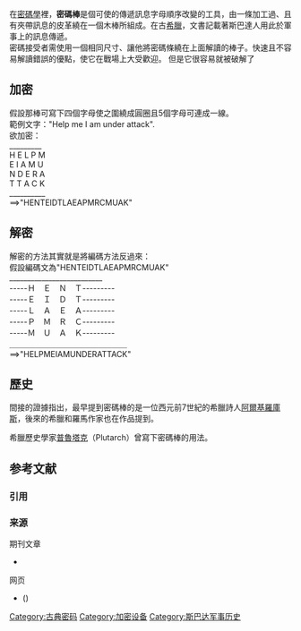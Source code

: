 {{expand|time=2012-02-01T13:21:59+00:00}}
在[[密碼學|密碼學]]裡，'''密碼棒'''是個可使的傳遞訊息字母順序改變的工具，由一條加工過、且有夾帶訊息的皮革繞在一個木棒所組成。在古[[希臘|希臘]]，文書記載著斯巴達人用此於軍事上的訊息傳遞。<br />
密碼接受者需使用一個相同尺寸、讓他將密碼條繞在上面解讀的棒子。快速且不容易解讀錯誤的優點，使它在戰場上大受歡迎。
但是它很容易就被破解了

==加密==
假設那棒可寫下四個字母使之圍繞成圓圈且5個字母可連成一線。<br />
範例文字："Help me I am under attack".<br />
欲加密：<br />
_________<br />
H E L P M<br />
E I A M U<br />
N D E R A<br />
T T A C K<br />
__________<br />
<nowiki>==>"HENTEIDTLAEAPMRCMUAK"</nowiki><br />

==解密==
解密的方法其實就是將編碼方法反過來：<br />
假設編碼文為"HENTEIDTLAEAPMRCMUAK"<br />
__________________________<br />
-----Ｈ　Ｅ　Ｎ　Ｔ---------<br />
-----Ｅ　Ｉ　Ｄ　Ｔ---------<br />
-----Ｌ　Ａ　Ｅ　Ａ---------<br />
-----Ｐ　Ｍ　Ｒ　Ｃ---------<br />
-----Ｍ　Ｕ　Ａ　Ｋ---------<br />
＿＿＿＿＿＿＿＿＿＿＿＿＿＿＿<br />
<nowiki>==>"HELPMEIAMUNDERATTACK"</nowiki>

==歷史==
間接的證據指出，最早提到密碼棒的是一位西元前7世紀的希臘詩人[[阿爾基羅庫斯|阿爾基羅庫斯]]，後來的希臘和羅馬作家也在作品提到。

希臘歷史學家[[普魯塔克|普魯塔克]]（Plutarch）曾寫下密碼棒的用法。

== 参考文献 ==
=== 引用 ===
{{Reflist}}

=== 来源 ===
; 期刊文章
* {{Cite journal |last=Kelly |first=Thomas |title=The Myth of the Skytale |journal=Cryptologia |date=July 1998 |pages = 244–260}}

; 网页
* {{Cite web |last=Collard |first=Brigitte |title=Les Langages Secrets Dans l'Antiquité Gréco-Romaine |url=http://bcs.fltr.ucl.ac.be/FE/07/CRYPT/Intro.html |publisher=Universite Catholique de Louvain |date=2004 |accessdate=2010-08-19 |archive-date=2004-04-23 |archive-url=https://web.archive.org/web/20040423203843/http://bcs.fltr.ucl.ac.be/FE/07/CRYPT/Intro.html |dead-url=yes }} ({{lang-en|Secret Language in Graeco-Roman Antiquity}})

{{Clear}}

{{Cryptography navbox | machines | classical}}

[[Category:古典密码|Category:古典密码]]
[[Category:加密设备|Category:加密设备]]
[[Category:斯巴达军事历史|Category:斯巴达军事历史]]